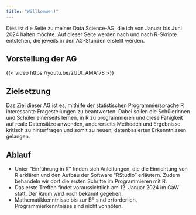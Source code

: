 ```yaml
---
title: "Willkommen!"
---
```


Dies ist die Seite zu meiner Data Science-AG, die ich von Januar bis Juni 2024 halten möchte. Auf dieser Seite werden nach und nach R-Skripte entstehen, die jeweils in den AG-Stunden erstellt werden.

## Vorstellung der AG

{{< video https://youtu.be/2UDt_AMA178 >}}

## Zielsetzung

Das Ziel dieser AG ist es, mithilfe der statistischen Programmiersprache R interessante Fragestellungen zu beantworten. Dabei sollen die Schülerinnen und Schüler einerseits lernen, in R zu programmieren und diese Fähigkeit auf reale Datensätze anwenden, andererseits Methoden und Ergebnisse kritisch zu hinterfragen und somit zu neuen, datenbasierten Erkenntnissen gelangen.

## Ablauf

-   Unter "Einführung in R" finden sich Anleitungen, die die Einrichtung von R erklären und den Aufbau der Software "RStudio" erläutern. Zudem behandeln wir dort die ersten Schritte im Programmieren mit R.
-   Das erste Treffen findet voraussichtlich am 12. Januar 2024 im GaW statt. Der Raum wird noch bekannt gegeben.
-   Mathematikkenntnisse bis zur EF sind erforderlich. Programmierkenntnisse sind nicht vonnöten.
